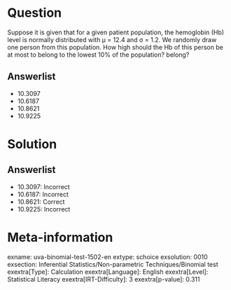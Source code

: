 Question
========

Suppose it is given that for a given patient population, the hemoglobin (Hb) level is normally distributed with μ = 12.4 and σ = 1.2. We randomly draw one person from this population. How high should the Hb of this person be at most to belong to the lowest 10% of the population? belong?

Answerlist
----------

* 10.3097
* 10.6187
* 10.8621
* 10.9225

Solution
========

Answerlist
----------

* 10.3097: Incorrect
* 10.6187: Incorrect
* 10.8621: Correct
* 10.9225: Incorrect

Meta-information
================
exname: uva-binomial-test-1502-en
extype: schoice
exsolution: 0010
exsection: Inferential Statistics/Non-parametric Techniques/Binomial test
exextra[Type]: Calculation
exextra[Language]: English
exextra[Level]: Statistical Literacy
exextra[IRT-Difficulty]: 3
exextra[p-value]: 0.311
